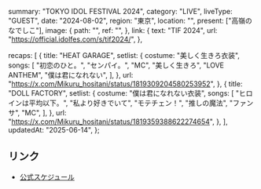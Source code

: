   summary: "TOKYO IDOL FESTIVAL 2024",
  category: "LIVE",
  liveType: "GUEST",
  date: "2024-08-02",
  region: "東京",
  location: "",
  present: ["高嶺のなでしこ"],
  image: {
    path: "",
    ref: "",
  },
  link: {
    text: "TIF 2024",
    url: "https://official.idolfes.com/s/tif2024/",
  },

  recaps: [
    {
      title: "HEAT GARAGE",
      setlist: {
        costume: "美しく生きろ衣装",
        songs: [
          "初恋のひと。",
          "センパイ。",
          "MC",
          "美しく生きろ",
          "LOVE ANTHEM",
          "僕は君になれない",
        ],
      },
      url: "https://x.com/Mikuru_hositani/status/1819309204580253952",
    },
    {
      title: "DOLL FACTORY",
      setlist: {
        costume: "僕は君になれない衣装",
        songs: [
          "ヒロインは平均以下。",
          "私より好きでいて",
          "モテチェン！",
          "推しの魔法",
          "ファンサ",
          "MC",
        ],
      },
      url: "https://x.com/Mikuru_hositani/status/1819359388622274654",
    },
  ],
  updatedAt: "2025-06-14",
};

## リンク

- [公式スケジュール](https://takanenonadeshiko.jp/?p=2159)
